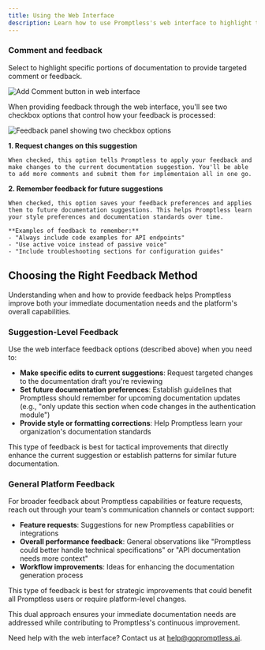 ```yaml
---
title: Using the Web Interface
description: Learn how to use Promptless's web interface to highlight text, provide feedback, and guide documentation improvements
---
```


### Comment and feedback

Select to highlight specific portions of documentation to provide targeted comment or feedback.

<Frame>
  <img src="https://promptless-customer-doc-assets.s3.amazonaws.com/docs-images/org_2lvkgU9erOFxYhtEVVC0ymPrPdF/web-ui-add-comment-button-1759356264.png" alt="Add Comment button in web interface" />
</Frame>

When providing feedback through the web interface, you'll see two checkbox options that control how your feedback is processed:

<Frame>
  <img src="https://promptless-customer-doc-assets.s3.amazonaws.com/docs-images/org_2lvkgU9erOFxYhtEVVC0ymPrPdF/web-ui-feedback-panel-1759356264.png" alt="Feedback panel showing two checkbox options" />
</Frame>

**1. Request changes on this suggestion**

    When checked, this option tells Promptless to apply your feedback and make changes to the current documentation suggestion. You'll be able to add more comments and submit them for implementaion all in one go.

**2. Remember feedback for future suggestions**

    When checked, this option saves your feedback preferences and applies them to future documentation suggestions. This helps Promptless learn your style preferences and documentation standards over time.
    
    **Examples of feedback to remember:**
    - "Always include code examples for API endpoints"
    - "Use active voice instead of passive voice"
    - "Include troubleshooting sections for configuration guides"

## Choosing the Right Feedback Method

Understanding when and how to provide feedback helps Promptless improve both your immediate documentation needs and the platform's overall capabilities.

### Suggestion-Level Feedback

Use the web interface feedback options (described above) when you need to:

- **Make specific edits to current suggestions**: Request targeted changes to the documentation draft you're reviewing
- **Set future documentation preferences**: Establish guidelines that Promptless should remember for upcoming documentation updates (e.g., "only update this section when code changes in the authentication module")
- **Provide style or formatting corrections**: Help Promptless learn your organization's documentation standards

<Tip>
This type of feedback is best for tactical improvements that directly enhance the current suggestion or establish patterns for similar future documentation.
</Tip>

### General Platform Feedback

For broader feedback about Promptless capabilities or feature requests, reach out through your team's communication channels or contact support:

- **Feature requests**: Suggestions for new Promptless capabilities or integrations
- **Overall performance feedback**: General observations like "Promptless could better handle technical specifications" or "API documentation needs more context"
- **Workflow improvements**: Ideas for enhancing the documentation generation process

<Note>
This type of feedback is best for strategic improvements that could benefit all Promptless users or require platform-level changes.
</Note>

This dual approach ensures your immediate documentation needs are addressed while contributing to Promptless's continuous improvement.

Need help with the web interface? Contact us at [help@gopromptless.ai](mailto:help@gopromptless.ai).